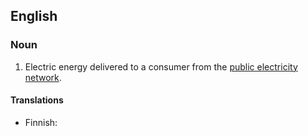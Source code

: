 ==English==

===Noun===
{{head|en|noun|head=[[grid]] [[electricity]]}}

# Electric energy delivered to a consumer from the [[w:public electricity network|public electricity network]].

====Translations====
{{trans-top|electricity from the grid}}
* Finnish: {{t|fi|verkkosähkö}}
{{trans-mid}}
{{trans-bottom}}